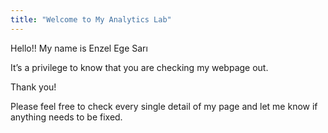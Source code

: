 ```yaml
---
title: "Welcome to My Analytics Lab"
---
```


Hello!! My name is Enzel Ege Sarı

It's a privilege to know that you are checking my webpage out.

Thank you!

Please feel free to check every single detail of my page and let me know if anything needs to be fixed.
